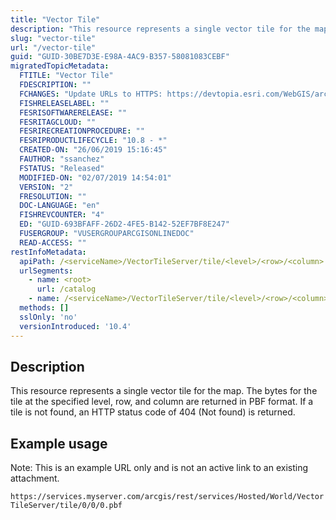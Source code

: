 ```yaml
---
title: "Vector Tile"
description: "This resource represents a single vector tile for the map."
slug: "vector-tile"
url: "/vector-tile"
guid: "GUID-30BE7D3E-E98A-4AC9-B357-58081083CEBF"
migratedTopicMetadata:
  FTITLE: "Vector Tile"
  FDESCRIPTION: ""
  FCHANGES: "Update URLs to HTTPS: https://devtopia.esri.com/WebGIS/arcgis-rest-api-documentation/issues/181"
  FISHRELEASELABEL: ""
  FESRISOFTWARERELEASE: ""
  FESRITAGCLOUD: ""
  FESRIRECREATIONPROCEDURE: ""
  FESRIPRODUCTLIFECYCLE: "10.8 - *"
  CREATED-ON: "26/06/2019 15:16:45"
  FAUTHOR: "ssanchez"
  FSTATUS: "Released"
  MODIFIED-ON: "02/07/2019 14:54:01"
  VERSION: "2"
  FRESOLUTION: ""
  DOC-LANGUAGE: "en"
  FISHREVCOUNTER: "4"
  ED: "GUID-693BFAFF-26D2-4FE5-B142-52EF7BF8E247"
  FUSERGROUP: "VUSERGROUPARCGISONLINEDOC"
  READ-ACCESS: ""
restInfoMetadata:
  apiPath: /<serviceName>/VectorTileServer/tile/<level>/<row>/<column>.pbf
  urlSegments:
    - name: <root>
      url: /catalog
    - name: /<serviceName>/VectorTileServer/tile/<level>/<row>/<column>.pbf
  methods: []
  sslOnly: 'no'
  versionIntroduced: '10.4'
---
```


## Description

This resource represents a single vector tile for the map. The bytes for the tile at the specified level, row, and column are returned in PBF format. If a tile is not found, an HTTP status code of 404 (Not found) is returned.

## Example usage

Note: This is an example URL only and is not an active link to an existing attachment.

`https://services.myserver.com/arcgis/rest/services/Hosted/World/VectorTileServer/tile/0/0/0.pbf` 
